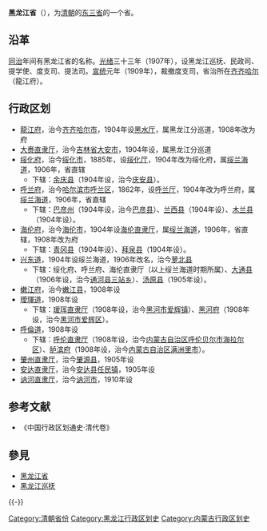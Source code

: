 {{Infobox Former Subdivision
|native_name = 
|conventional_long_name = 黑龙江省
|common_name = 黑
|subdivision = [[清朝行政区划|省]]
|nation = {{QING}}
|year_start = 1907年
|event_start = 
|date_start = 
|year_end = 1912年
|event_end = 
|date_end = 
|p1 = 黑龙江将军
|flag_p1 = 
|s1 = 黑龙江省 (中华民国)
|flag_s1 = Flag of the Republic of China 1912-1928.svg
|image_flag = 
|image_coat = 
|image_map = Qing Dynasty Heilongjiang map 1911.svg
|image_map_caption = 1911年
|capital = [[龍江府|龍江府]]
|common_languages       = 
|stat_year1             = 
|stat_area1             = 
|stat_pop1              = 
|today =<BR/>{{flag|China}}[[黑龙江省|黑龙江省]]
}}
{{Contains Manchu text}}
'''黑龙江省'''（{{lang-mnc|ᠰᠠᡥᠠᠯᡳᠶᠠᠨ <br>ᡠᠯᠠ <br>ᡤᠣᠯᠣ|v=sahaliyan ula golo}}），为[[清朝|清朝]]的[[东三省|东三省]]的一个省。
==沿革==
[[同治|同治]]年间有黑龙江省的名称。[[光绪|光绪]]三十三年（1907年），设黑龙江巡抚、民政司、提学使、度支司、提法司。[[宣统|宣统]]元年（1909年），裁撤度支司，省治所在[[齐齐哈尔|齐齐哈尔]]（龍江府）。

==行政区划==
* [[龍江府|龍江府]]，治今[[齐齐哈尔市|齐齐哈尔市]]，1904年设[[黑水厅|黑水厅]]，属黑龙江分巡道，1908年改为府
* [[大赉直隶厅|大赉直隶厅]]，治今[[吉林省|吉林省]][[大安市|大安市]]，1904年设，属黑龙江分巡道
* [[绥化府|绥化府]]，治今[[绥化市|绥化市]]，1885年，设[[绥化厅|绥化厅]]，1904年改为绥化府，属[[绥兰海道|绥兰海道]]，1906年，省直辖
**下辖：[[余庆县|余庆县]]（1904年设，治今[[庆安县|庆安县]]）。
* [[呼兰府|呼兰府]]，治今[[哈尔滨市|哈尔滨市]][[呼兰区|呼兰区]]，1862年，设[[呼兰厅|呼兰厅]]，1904年改为呼兰府，属[[绥兰海道|绥兰海道]]，1906年，省直辖
**下辖：[[巴彦州|巴彦州]]（1904年设，治今[[巴彦县|巴彦县]]）、[[兰西县|兰西县]]（1904年设）、[[木兰县|木兰县]]（1904年设）。
* [[海伦府|海伦府]]，治今[[海伦市|海伦市]]，1904年设[[海伦直隶厅|海伦直隶厅]]，属[[绥兰海道|绥兰海道]]，1906年，省直辖，1908年改为府
**下辖：[[青冈县|青冈县]]（1904年设）、[[拜泉县|拜泉县]]（1904年设）。
* [[兴东道|兴东道]]，1904年设绥兰海道，1906年改名，治今[[萝北县|萝北县]]
**下辖：绥化府、呼兰府、海伦直隶厅（以上绥兰海道时期所属）、[[大通县|大通县]]（1906年设，治今[[通河县|通河县]][[三站乡|三站乡]]）、[[汤原县|汤原县]]（1905年设）。
* [[嫩江府|嫩江府]]，治今[[嫩江县|嫩江县]]，1908年设
* [[璦琿道|璦琿道]]，1908年设 
**下辖：[[瑷珲直隶厅|瑷珲直隶厅]]（1908年设，治今[[黑河市|黑河市]][[爱辉镇|爱辉镇]]）、[[黑河府|黑河府]]（1908年设，治今[[黑河市|黑河市]][[爱辉区|爱辉区]]）。
* [[呼倫道|呼倫道]]，1908年设
**下辖：[[呼伦直隶厅|呼伦直隶厅]]（1908年设，治今[[内蒙古自治区|内蒙古自治区]][[呼伦贝尔市|呼伦贝尔市]][[海拉尔区|海拉尔区]]）、[[胪滨府|胪滨府]]（1908年设，治今[[内蒙古自治区|内蒙古自治区]][[满洲里市|满洲里市]]）。
*[[肇州直隶厅|肇州直隶厅]]，治今[[肇源县|肇源县]]，1905年设
*[[安达直隶厅|安达直隶厅]]，治今[[安达县|安达县]][[任民镇|任民镇]]，1905年设
*[[讷河直隶厅|讷河直隶厅]]，治今[[讷河市|讷河市]]，1910年设

== 参考文献  ==
{{Reflist}}
*《中国行政区划通史·清代卷》
== 參見 ==
* [[黑龙江省|黑龙江省]]
* [[黑龙江巡抚|黑龙江巡抚]]

{{-}}
{{s-start}}
{{s-before|{{QING}}[[黑龙江将军|黑龙江将军辖地]]}}
{{s-title|{{QING}}黑龙江省}}
{{s-after|{{ROC-1912}}[[黑龍江省_(中華民國)|黑龍江省]]}}
{{s-end}}
{{清朝黑龍江省行政區劃|nocat}}
{{清朝行政区划|nocat}}
[[Category:清朝省份|Category:清朝省份]]
[[Category:黑龙江行政区划史|Category:黑龙江行政区划史]]
[[Category:内蒙古行政区划史|Category:内蒙古行政区划史]]